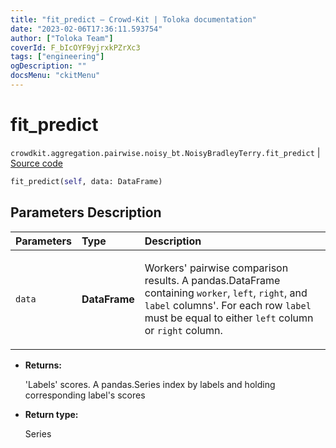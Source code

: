 ```yaml
---
title: "fit_predict — Crowd-Kit | Toloka documentation"
date: "2023-02-06T17:36:11.593754"
author: ["Toloka Team"]
coverId: F_bIcOYF9yjrxkPZrXc3
tags: ["engineering"]
ogDescription: ""
docsMenu: "ckitMenu"
---
```


# fit_predict
`crowdkit.aggregation.pairwise.noisy_bt.NoisyBradleyTerry.fit_predict` | [Source code](https://github.com/Toloka/crowd-kit/blob/v1.2.0/crowdkit/aggregation/pairwise/noisy_bt.py#L98)

```python
fit_predict(self, data: DataFrame)
```

## Parameters Description

| Parameters | Type | Description |
| :----------| :----| :-----------|
`data`|**DataFrame**|<p>Workers&#x27; pairwise comparison results. A pandas.DataFrame containing `worker`, `left`, `right`, and `label` columns&#x27;. For each row `label` must be equal to either `left` column or `right` column.</p>

* **Returns:**

  'Labels' scores.
A pandas.Series index by labels and holding corresponding label's scores

* **Return type:**

  Series